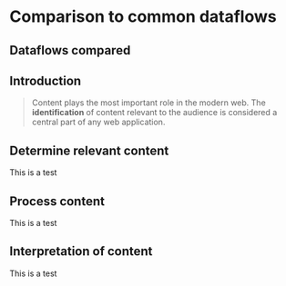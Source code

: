 
# Comparison to common dataflows

## Dataflows compared

<WrappedByExample />

## Introduction

> Content plays the most important role in the modern web. The **identification** of content relevant to the audience is considered a central part of any web application.

## Determine relevant content

This is a test

## Process content

This is a test

## Interpretation of content

This is a test
